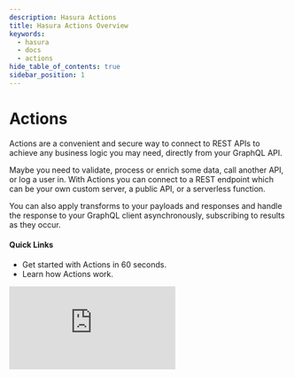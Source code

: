 ```yaml
---
description: Hasura Actions
title: Hasura Actions Overview
keywords:
  - hasura
  - docs
  - actions
hide_table_of_contents: true
sidebar_position: 1
---
```



# <Actions /> Actions

<div className="overview-header">
  <div className="overview-text">
    <p>
      Actions are a convenient and secure way to connect to REST APIs to achieve any business logic you may need,
      directly from your GraphQL API.
    </p>
    <p>
      Maybe you need to validate, process or enrich some data, call another API, or log a user in. With Actions you can
      connect to a REST endpoint which can be your own custom server, a public API, or a serverless function.
    </p>
    <p>
      You can also apply transforms to your payloads and responses and handle the response to your GraphQL client
      asynchronously, subscribing to results as they occur.
    </p>
    <h4>Quick Links</h4>
    <ul>
      <li>
        <VersionedLink to="/actions/quickstart/">Get started with Actions in 60 seconds.</VersionedLink>
      </li>
      <li>
        <VersionedLink to="/actions/create/">Learn how Actions work.</VersionedLink>
      </li>
    </ul>
  </div>
  <iframe
    src="https://www.youtube.com/embed/Fqb6Ar3t_C4"
    frameBorder="0"
    allow="accelerometer; autoplay; encrypted-media; gyroscope; picture-in-picture"
    allowFullScreen
  />
</div>

<Thumbnail
  src="/img/actions/actions-arch.png"
  alt="Actions high level architecture"
  className="no-shadow overview-img"
/>

## Using Actions

<div className="overview-gallery">
  <VersionedLink to="/actions/rest-connectors/">
    <div className="card">
      <h3>REST Connectors</h3>
      <p>Integrate existing REST APIs into your GraphQL schema with Actions by applying context and transforms.</p>
    </div>
  </VersionedLink>
  <VersionedLink to="/actions/open-api/">
    <div className="card">
      <h3>Import OpenAPI to Actions</h3>
      <p>
        Upload an API written in the OpenAPI spec, select the operation you want as a Hasura Action and it will be
        imported for you.
      </p>
    </div>
  </VersionedLink>
  <VersionedLink to="/actions/async-actions/">
    <div className="card">
      <h3>Async Actions</h3>
      <p>Subscribe to the result of a long-running action in order to be updated as results are processed.</p>
    </div>
  </VersionedLink>
</div>
